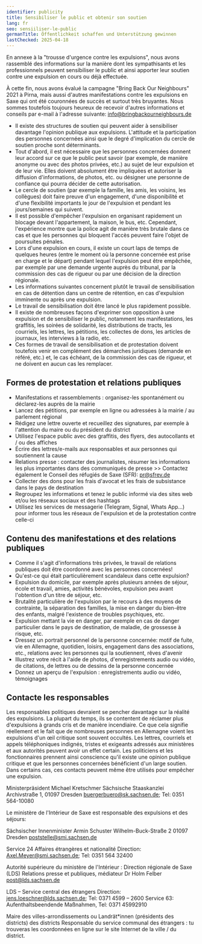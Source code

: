 ```yaml
---
identifier: publicity
title: Sensibiliser le public et obtenir son soutien
lang: fr
seo: sensiiliser-le-public
germanTitle: Öffentlichkeit schaffen und Unterstützung gewinnen
lastChecked: 2025-04-18
---
```


En annexe à la "trousse d'urgence contre les expulsions", nous avons rassemblé des informations sur la manière dont les sympathisants et les professionnels peuvent sensibiliser le public et ainsi apporter leur soutien contre une expulsion en cours ou déjà effectuée.

À cette fin, nous avons évalué la campagne "Bring Back Our Neighbours" 2021 à Pirna, mais aussi d'autres manifestations contre les expulsions en Saxe qui ont été couronnées de succès et surtout très bruyantes. Nous sommes toutefois toujours heureux de recevoir d'autres informations et conseils par e-mail à l'adresse suivante: info@bringbackourneighbours.de

- Il existe des structures de soutien qui peuvent aider à sensibiliser davantage l'opinion publique aux expulsions. L'attitude et la participation des personnes concernées ainsi que le degré d'implication du cercle de soutien proche sont déterminants.
- Tout d'abord, il est nécessaire que les personnes concernées donnent leur accord sur ce que le public peut savoir (par exemple, de manière anonyme ou avec des photos privées, etc.) au sujet de leur expulsion et de leur vie. Elles doivent absolument être impliquées et autoriser la diffusion d'informations, de photos, etc. ou désigner une personne de confiance qui pourra décider de cette autorisation.
- Le cercle de soutien (par exemple la famille, les amis, les voisins, les collègues) doit faire preuve d'un engagement, d'une disponibilité et d'une flexibilité importants le jour de l'expulsion et pendant les jours/semaines qui suivent.
- Il est possible d'empêcher l'expulsion en organisant rapidement un blocage devant l'appartement, la maison, le bus, etc. Cependant, l'expérience montre que la police agit de manière très brutale dans ce cas et que les personnes qui bloquent l'accès peuvent faire l'objet de poursuites pénales.
- Lors d'une expulsion en cours, il existe un court laps de temps de quelques heures (entre le moment où la personne concernée est prise en charge et le départ) pendant lequel l'expulsion peut être empêchée, par exemple par une demande urgente auprès du tribunal, par la commission des cas de rigueur ou par une décision de la direction régionale.
- Les informations suivantes concernent plutôt le travail de sensibilisation en cas de détention dans un centre de rétention, en cas d'expulsion imminente ou après une expulsion.
- Le travail de sensibilisation doit être lancé le plus rapidement possible.
- Il existe de nombreuses façons d'exprimer son opposition à une expulsion et de sensibiliser le public, notamment les manifestations, les graffitis, les soirées de solidarité, les distributions de tracts, les courriels, les lettres, les pétitions, les collectes de dons, les articles de journaux, les interviews à la radio, etc.
- Ces formes de travail de sensibilisation et de protestation doivent toutefois venir en complément des démarches juridiques (demande en référé, etc.) et, le cas échéant, de la commission des cas de rigueur, et ne doivent en aucun cas les remplacer.

## Formes de protestation et relations publiques

- Manifestations et rassemblements : organisez-les spontanément ou déclarez-les auprès de la mairie
- Lancez des pétitions, par exemple en ligne ou adressées à la mairie / au parlement régional
- Rédigez une lettre ouverte et recueillez des signatures, par exemple à l'attention du maire ou du président du district
- Utilisez l'espace public avec des graffitis, des flyers, des autocollants et / ou des affiches
- Écrire des lettres/e-mails aux responsables et aux personnes qui soutiennent la cause
- Relations presse : contacter des journalistes, résumer les informations les plus importantes dans des communiqués de presse >> Contactez également le Conseil des réfugiés de Saxe (SFR): pr@sfrev.de
- Collecter des dons pour les frais d'avocat et les frais de subsistance dans le pays de destination
- Regroupez les informations et tenez le public informé via des sites web et/ou les réseaux sociaux et des hashtags
- Utilisez les services de messagerie (Telegram, Signal, Whats App...) pour informer tous les réseaux de l'expulsion et de la protestation contre celle-ci

## Contenu des manifestations et des relations publiques

- Comme il s'agit d'informations très privées, le travail de relations publiques doit être coordonné avec les personnes concernées!
- Qu'est-ce qui était particulièrement scandaleux dans cette expulsion?
- Expulsion du domicile, par exemple après plusieurs années de séjour, école et travail, amies, activités bénévoles, expulsion peu avant l'obtention d'un titre de séjour, etc.
- Brutalité particulière de l'expulsion par le recours à des moyens de contrainte, la séparation des familles, la mise en danger du bien-être des enfants, malgré l'existence de troubles psychiques, etc.
- Expulsion mettant la vie en danger, par exemple en cas de danger particulier dans le pays de destination, de maladie, de grossesse à risque, etc.
- Dressez un portrait personnel de la personne concernée: motif de fuite, vie en Allemagne, quotidien, loisirs, engagement dans des associations, etc., relations avec les personnes qui la soutiennent, rêves d'avenir
- Illustrez votre récit à l'aide de photos, d'enregistrements audio ou vidéo, de citations, de lettres ou de dessins de la personne concernée
- Donnez un aperçu de l'expulsion : enregistrements audio ou vidéo, témoignages

## Contacte les responsables

Les responsables politiques devraient se pencher davantage sur la réalité des expulsions. La plupart du temps, ils se contentent de réclamer plus d'expulsions à grands cris et de manière incendiaire. Ce que cela signifie réellement et le fait que de nombreuses personnes en Allemagne voient les expulsions d'un œil critique sont souvent occultés. 
Les lettres, courriels et appels téléphoniques indignés, tristes et exigeants adressés aux ministères et aux autorités peuvent avoir un effet certain. Les politiciens et les fonctionnaires prennent ainsi conscience qu'il existe une opinion publique critique et que les personnes concernées bénéficient d'un large soutien. Dans certains cas, ces contacts peuvent même être utilisés pour empêcher une expulsion. 

Ministerpräsident Michael Kretschmer
Sächsische Staaskanzlei
Archivstraße 1, 01097 Dresden
buergerbuero@sk.sachsen.de; Tel: 0351 564-10080

Le ministère de l'Intérieur de Saxe est responsable des expulsions et des séjours: 

Sächsischer Innenminister Armin Schuster
Wilhelm-Buck-Straße 2 01097 Dresden
poststelle@smi.sachsen.de

Service 24 Affaires étrangères et nationalité
Direction: Axel.Meyer@smi.sachsen.de; Tel: 0351 564 32400

Autorité supérieure du ministère de l'Intérieur : Direction régionale de Saxe (LDS)
Relations presse et publiques, médiateur Dr Holm Felber
post@lds.sachsen.de

LDS – Service central des étrangers
Direction: jens.loeschner@lds.sachsen.de; Tel: 0371 4599 – 2600
Service 63: Aufenthaltsbeendende Maßnahmen, Tel: 0371 45992910

Maire des villes-arrondissements ou Landrät\*innen (présidents des districts) des districts
Responsable du service communal des étrangers : tu trouveras les coordonnées en ligne sur le site Internet de la ville / du district.
